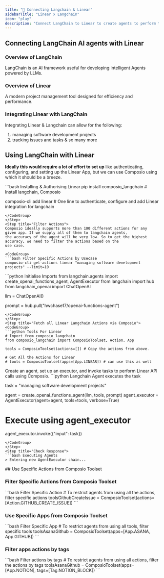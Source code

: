 ```yaml
---
title: "🚀 Connecting Langchain & Linear"
sidebarTitle: "Linear x Langchain"
icon: "play"
description: "Connect LangChain to Linear to create agents to perform tasks using natural language"
---
```


## Connecting LangChain AI agents with Linear

### Overview of LangChain

LangChain is an AI framework useful for developing intelligent Agents powered by LLMs.

### Overview of Linear

A modern project management tool designed for efficiency and performance.

### Integrating Linear with LangChain

Integrating Linear & Langchain can allow for the following:

1. managing software development projects
2. tracking issues and tasks
& so many more

## Using LangChain with Linear

<Steps>
<Step title="Setting Up the Environment">

**Ideally this would require a lot of effort to set up** like authenticating, configuring, and setting up the Linear App, but we can use Composio using which it should be a breeze.

<CodeGroup>
```bash Installing & Authorising Linear
pip install composio_langchain # Install langchain, Composio 

composio-cli add linear # One line to authenticate, configure and add Linear integration for langchain
```
</CodeGroup>
</Step>
<Step title="Filter Actions">
Composio ideally supports more than 100 different actions for any given app. If we supply all of them to langchain agents, 
the accuracy of the agent will be very low. So to get the highest accuracy, we need to filter the actions based on the 
use case.

<CodeGroup>
```bash Filter Specific Actions by Usecase
composio-cli get-actions linear "managing software development projects" --limit=10
```
</CodeGroup>

</Step>
<Step title="Import Base Packages">

<CodeGroup>
```python Initialise Imports
from langchain.agents import create_openai_functions_agent, AgentExecutor
from langchain import hub
from langchain_openai import ChatOpenAI


llm = ChatOpenAI()

prompt = hub.pull("hwchase17/openai-functions-agent")
```
</CodeGroup>
</Step>
<Step title="Fetch all Linear Langchain Actions via Composio">
<CodeGroup>
```python Tools For Linear
# Import from composio_langchain
from composio_langchain import ComposioToolset, Action, App

tools = ComposioToolset(actions=[]) # Copy the actions from above. 

# Get All the Actions for Linear
# tools = ComposioToolset(apps=[App.LINEAR]) # can use this as well
```
</CodeGroup>
</Step>
<Step title="Execute the Agent">
Create an agent, set up an executor, and invoke tasks to perform Linear API calls using Composio. 
<CodeGroup>
```python Langchain Agent executes the task

task = "managing software development projects"

agent = create_openai_functions_agent(llm, tools, prompt)
agent_executor = AgentExecutor(agent=agent, tools=tools, verbose=True)

# Execute using agent_executor
agent_executor.invoke({"input": task})
```
</CodeGroup>
</Step>
<Step title="Check Response">
```bash Executing Agents
> Entering new AgentExecutor chain...
```
</Step>
</Steps>
## Use Specific Actions from Composio Toolset

### Filter Specific Actions from Composio Toolset

<CodeGroup>
```bash Filter Specific Action
# To restrict agents from using all the actions, filter specific actions
toolsGithubCreateIssue = ComposioToolset(actions=[Action.GITHUB_CREATE_ISSUE])
```
</CodeGroup>

### Use Specific Apps from Composio Toolset
<CodeGroup>
```bash Filter Specific App
# To restrict agents from using all tools, filter specific tools
toolsAsanaGithub = ComposioToolset(apps=[App.ASANA, App.GITHUB])
```
</CodeGroup>

### Filter apps actions by tags 
<CodeGroup>
```bash Filter actions by tags
# To restrict agents from using all actions, filter the actions by tags
toolsAsanaGithub = ComposioToolset(apps=[App.NOTION], tags=[Tag.NOTION_BLOCK])
```
</CodeGroup>

